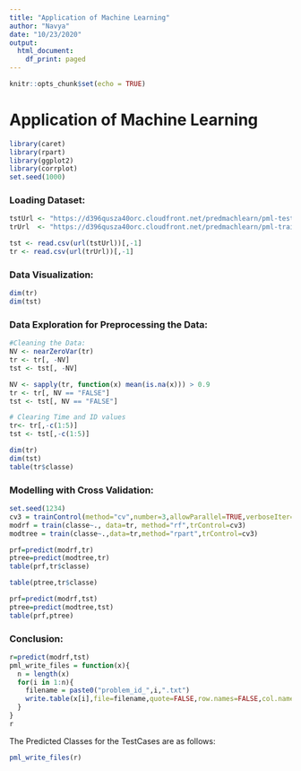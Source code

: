---
title: "Application of Machine Learning"
author: "Navya"
date: "10/23/2020"
output:
  html_document:
    df_print: paged
---

```{r setup, include=FALSE}
knitr::opts_chunk$set(echo = TRUE)
```
# Application of Machine Learning

```{r}
library(caret)
library(rpart)
library(ggplot2)
library(corrplot)
set.seed(1000)
```
### Loading Dataset:
```{r}
tstUrl <- "https://d396qusza40orc.cloudfront.net/predmachlearn/pml-testing.csv"
trUrl  <- "https://d396qusza40orc.cloudfront.net/predmachlearn/pml-training.csv"

tst <- read.csv(url(tstUrl))[,-1]
tr <- read.csv(url(trUrl))[,-1]
```


### Data Visualization:
```{r}
dim(tr)
dim(tst)
```
### Data Exploration for Preprocessing the Data:
```{r}
#Cleaning the Data:
NV <- nearZeroVar(tr)
tr <- tr[, -NV]
tst <- tst[, -NV]

NV <- sapply(tr, function(x) mean(is.na(x))) > 0.9
tr <- tr[, NV == "FALSE"]
tst <- tst[, NV == "FALSE"]

# Clearing Time and ID values
tr<- tr[,-c(1:5)]
tst <- tst[,-c(1:5)]

dim(tr)
dim(tst)
table(tr$classe)
```
### Modelling with Cross Validation:
```{r}
set.seed(1234)
cv3 = trainControl(method="cv",number=3,allowParallel=TRUE,verboseIter=TRUE)
modrf = train(classe~., data=tr, method="rf",trControl=cv3)
modtree = train(classe~.,data=tr,method="rpart",trControl=cv3)
```


```{r}
prf=predict(modrf,tr)
ptree=predict(modtree,tr)
table(prf,tr$classe)
```


```{r}
table(ptree,tr$classe)
```

```{r}
prf=predict(modrf,tst)
ptree=predict(modtree,tst)
table(prf,ptree)
```

### Conclusion:
```{r}
r=predict(modrf,tst)
pml_write_files = function(x){
  n = length(x)
  for(i in 1:n){
    filename = paste0("problem_id_",i,".txt")
    write.table(x[i],file=filename,quote=FALSE,row.names=FALSE,col.names=FALSE)
  }
}
r
```
The Predicted Classes for the TestCases are as follows:
```{r}
pml_write_files(r)
```

